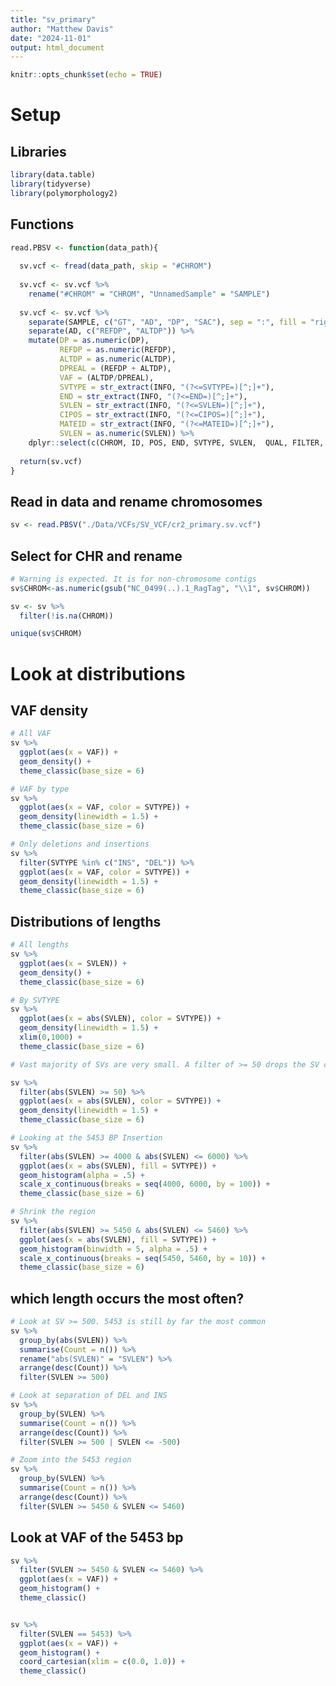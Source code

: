 ```yaml
---
title: "sv_primary"
author: "Matthew Davis"
date: "2024-11-01"
output: html_document
---
```


```r
knitr::opts_chunk$set(echo = TRUE)
```

# Setup
## Libraries
```r
library(data.table)
library(tidyverse)
library(polymorphology2)
```

## Functions
```r
read.PBSV <- function(data_path){
  
  sv.vcf <- fread(data_path, skip = "#CHROM")
  
  sv.vcf <- sv.vcf %>%
    rename("#CHROM" = "CHROM", "UnnamedSample" = "SAMPLE")
  
  sv.vcf <- sv.vcf %>%
    separate(SAMPLE, c("GT", "AD", "DP", "SAC"), sep = ":", fill = "right") %>%
    separate(AD, c("REFDP", "ALTDP")) %>%
    mutate(DP = as.numeric(DP),
           REFDP = as.numeric(REFDP),
           ALTDP = as.numeric(ALTDP),
           DPREAL = (REFDP + ALTDP),
           VAF = (ALTDP/DPREAL),
           SVTYPE = str_extract(INFO, "(?<=SVTYPE=)[^;]+"),
           END = str_extract(INFO, "(?<=END=)[^;]+"),
           SVLEN = str_extract(INFO, "(?<=SVLEN=)[^;]+"),
           CIPOS = str_extract(INFO, "(?<=CIPOS=)[^;]+"),
           MATEID = str_extract(INFO, "(?<=MATEID=)[^;]+"),
           SVLEN = as.numeric(SVLEN)) %>%
    dplyr::select(c(CHROM, ID, POS, END, SVTYPE, SVLEN,  QUAL, FILTER, GT, DP, DPREAL, REFDP, ALTDP, VAF, SAC, CIPOS, MATEID, REF, ALT))
  
  return(sv.vcf)
}

```

## Read in data and rename chromosomes
```r
sv <- read.PBSV("./Data/VCFs/SV_VCF/cr2_primary.sv.vcf")
```

## Select for CHR and rename
```r
# Warning is expected. It is for non-chromosome contigs
sv$CHROM<-as.numeric(gsub("NC_0499(..).1_RagTag", "\\1", sv$CHROM))

sv <- sv %>%
  filter(!is.na(CHROM))

unique(sv$CHROM)
```

# Look at distributions
## VAF density
```r
# All VAF
sv %>%
  ggplot(aes(x = VAF)) +
  geom_density() +
  theme_classic(base_size = 6)

# VAF by type
sv %>%
  ggplot(aes(x = VAF, color = SVTYPE)) +
  geom_density(linewidth = 1.5) +
  theme_classic(base_size = 6)

# Only deletions and insertions
sv %>%
  filter(SVTYPE %in% c("INS", "DEL")) %>%
  ggplot(aes(x = VAF, color = SVTYPE)) +
  geom_density(linewidth = 1.5) +
  theme_classic(base_size = 6)
```

## Distributions of lengths
```r
# All lengths
sv %>%
  ggplot(aes(x = SVLEN)) +
  geom_density() +
  theme_classic(base_size = 6)

# By SVTYPE
sv %>%
  ggplot(aes(x = abs(SVLEN), color = SVTYPE)) +
  geom_density(linewidth = 1.5) +
  xlim(0,1000) +
  theme_classic(base_size = 6)

# Vast majority of SVs are very small. A filter of >= 50 drops the SV count in half

sv %>% 
  filter(abs(SVLEN) >= 50) %>%
  ggplot(aes(x = abs(SVLEN), color = SVTYPE)) +
  geom_density(linewidth = 1.5) +
  theme_classic(base_size = 6)

# Looking at the 5453 BP Insertion
sv %>% 
  filter(abs(SVLEN) >= 4000 & abs(SVLEN) <= 6000) %>%
  ggplot(aes(x = abs(SVLEN), fill = SVTYPE)) +
  geom_histogram(alpha = .5) +
  scale_x_continuous(breaks = seq(4000, 6000, by = 100)) +
  theme_classic(base_size = 6)

# Shrink the region
sv %>% 
  filter(abs(SVLEN) >= 5450 & abs(SVLEN) <= 5460) %>%
  ggplot(aes(x = abs(SVLEN), fill = SVTYPE)) +
  geom_histogram(binwidth = 5, alpha = .5) +
  scale_x_continuous(breaks = seq(5450, 5460, by = 10)) +
  theme_classic(base_size = 6)
```
## which length occurs the most often?
```r
# Look at SV >= 500. 5453 is still by far the most common
sv %>%
  group_by(abs(SVLEN)) %>%
  summarise(Count = n()) %>%
  rename("abs(SVLEN)" = "SVLEN") %>%
  arrange(desc(Count)) %>%
  filter(SVLEN >= 500)

# Look at separation of DEL and INS
sv %>%
  group_by(SVLEN) %>%
  summarise(Count = n()) %>%
  arrange(desc(Count)) %>%
  filter(SVLEN >= 500 | SVLEN <= -500)

# Zoom into the 5453 region
sv %>%
  group_by(SVLEN) %>%
  summarise(Count = n()) %>%
  arrange(desc(Count)) %>%
  filter(SVLEN >= 5450 & SVLEN <= 5460)
```

## Look at VAF of the 5453 bp
```r
sv %>%
  filter(SVLEN >= 5450 & SVLEN <= 5460) %>% 
  ggplot(aes(x = VAF)) +
  geom_histogram() +
  theme_classic()


sv %>%
  filter(SVLEN == 5453) %>% 
  ggplot(aes(x = VAF)) +
  geom_histogram() +
  coord_cartesian(xlim = c(0.0, 1.0)) +
  theme_classic()
```

